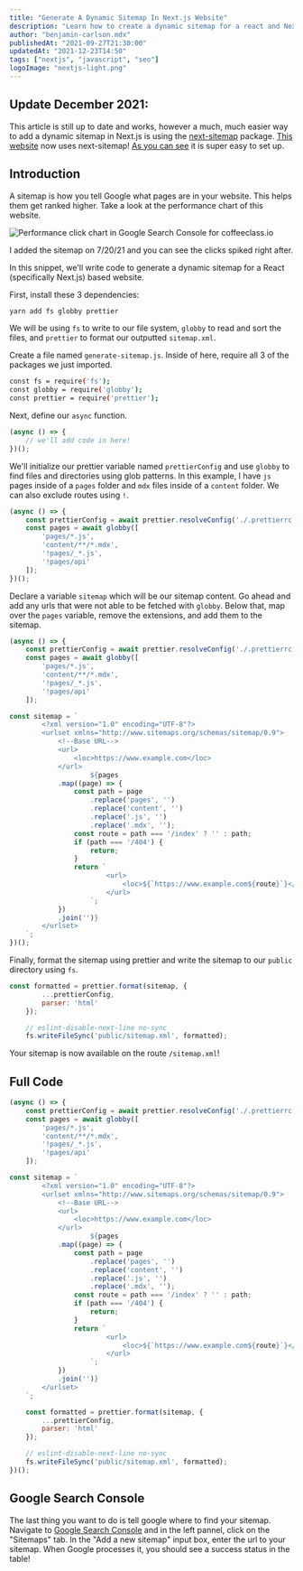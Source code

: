 ```yaml
---
title: "Generate A Dynamic Sitemap In Next.js Website"
description: "Learn how to create a dynamic sitemap for a react and Next.js website using fs, globby, and prettier."
author: "benjamin-carlson.mdx"
publishedAt: "2021-09-27T21:30:00"
updatedAt: "2021-12-23T14:50"
tags: ["nextjs", "javascript", "seo"]
logoImage: "nextjs-light.png"
---
```


## Update December 2021:

This article is still up to date and works, however a much, much easier way to add a dynamic sitemap in Next.js is using the [next-sitemap](https://www.npmjs.com/package/next-sitemap) package. [This website](https://www.coffeeclass.io) now uses next-sitemap! [As you can see](https://github.com/carlson-technologies/coffeeclass.io/blob/main/next-sitemap.js) it is super easy to set up.

## Introduction

A sitemap is how you tell Google what pages are in your website. This helps them get ranked higher. Take a look at the performance chart of this website. 

![Performance click chart in Google Search Console for coffeeclass.io](/content/articles/generate-dynamic-sitemap/performance.png)

I added the sitemap on 7/20/21 and you can see the clicks spiked right after.

In this snippet, we'll write code to generate a dynamic sitemap for a React (specifically Next.js) based website.

<Step title="Install Dependencies" number="1" />

First, install these 3 dependencies:

```bash
yarn add fs globby prettier
```

We will be using `fs` to write to our file system, `globby` to read and sort the files, and `prettier` to format our outputted `sitemap.xml`.

<Step title="Write Code!" number="2" />

Create a file named `generate-sitemap.js`. Inside of here, require all 3 of the packages we just imported.

```bash
const fs = require('fs');
const globby = require('globby');
const prettier = require('prettier');
```

Next, define our `async` function.

```jsx
(async () => {
	// we'll add code in here!
})();
```

<Step title="Use `globby` to find files and directories using glob patterns" number="3" />

We'll initialize our prettier variable named `prettierConfig` and use `globby` to find files and directories using glob patterns. In this example, I have `js` pages inside of a `pages` folder and `mdx` files inside of a  `content` folder. We can also exclude routes using `!`.

```jsx
(async () => {
	const prettierConfig = await prettier.resolveConfig('./.prettierrc.js');
    const pages = await globby([
        'pages/*.js',
        'content/**/*.mdx',
        '!pages/_*.js',
        '!pages/api'
    ]);
})();
```

<Step title="Create our `sitemap` variable" number="4" />

Declare a variable `sitemap` which will be our sitemap content. Go ahead and add any urls that were not able to be fetched with `globby`. Below that, map over the `pages` variable, remove the extensions, and add them to the sitemap.

```jsx
(async () => {
	const prettierConfig = await prettier.resolveConfig('./.prettierrc.js');
    const pages = await globby([
        'pages/*.js',
        'content/**/*.mdx',
        '!pages/_*.js',
        '!pages/api'
    ]);

const sitemap = `
        <?xml version="1.0" encoding="UTF-8"?>
        <urlset xmlns="http://www.sitemaps.org/schemas/sitemap/0.9">
            <!--Base URL-->
            <url>
                <loc>https://www.example.com</loc>
            </url>
					${pages
            .map((page) => {
                const path = page
                    .replace('pages', '')
                    .replace('content', '')
                    .replace('.js', '')
                    .replace('.mdx', '');
                const route = path === '/index' ? '' : path;
                if (path === '/404') {
                    return;
                }
                return `
                        <url>
                            <loc>${`https://www.example.com${route}`}</loc>
                        </url>
                    `;
            })
            .join('')}
        </urlset>
    `;
})();
```

<Step title="Use `fs` To Write To Public Folder" number="5" />

Finally, format the sitemap using prettier and write the sitemap to our `public` directory using `fs`.

```jsx
const formatted = prettier.format(sitemap, {
        ...prettierConfig,
        parser: 'html'
    });

    // eslint-disable-next-line no-sync
    fs.writeFileSync('public/sitemap.xml', formatted);
```

Your sitemap is now available on the route `/sitemap.xml`!

## Full Code

```jsx
(async () => {
	const prettierConfig = await prettier.resolveConfig('./.prettierrc.js');
    const pages = await globby([
        'pages/*.js',
        'content/**/*.mdx',
        '!pages/_*.js',
        '!pages/api'
    ]);

const sitemap = `
        <?xml version="1.0" encoding="UTF-8"?>
        <urlset xmlns="http://www.sitemaps.org/schemas/sitemap/0.9">
            <!--Base URL-->
            <url>
                <loc>https://www.example.com</loc>
            </url>
					${pages
            .map((page) => {
                const path = page
                    .replace('pages', '')
                    .replace('content', '')
                    .replace('.js', '')
                    .replace('.mdx', '');
                const route = path === '/index' ? '' : path;
                if (path === '/404') {
                    return;
                }
                return `
                        <url>
                            <loc>${`https://www.example.com${route}`}</loc>
                        </url>
                    `;
            })
            .join('')}
        </urlset>
    `;

    const formatted = prettier.format(sitemap, {
        ...prettierConfig,
        parser: 'html'
    });

    // eslint-disable-next-line no-sync
    fs.writeFileSync('public/sitemap.xml', formatted);
})();
```

## Google Search Console

The last thing you want to do is tell google where to find your sitemap. Navigate to [Google Search Console](https://search.google.com/search-console) and in the left pannel, click on the "Sitemaps" tab. In the "Add a new sitemap" input box, enter the url to your sitemap. When Google processes it, you should see a success status in the table!
